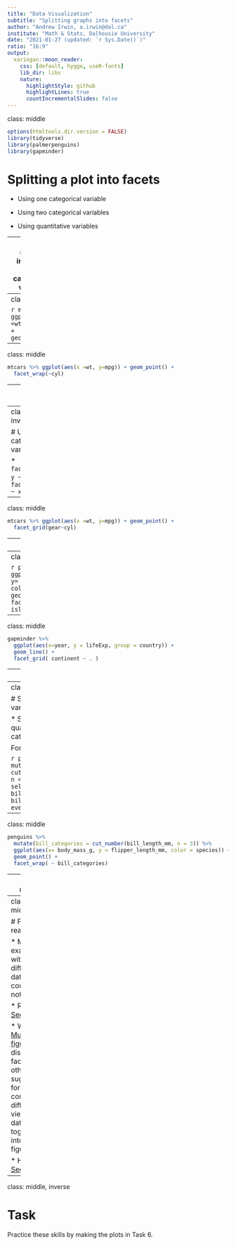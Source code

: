 ```yaml
---
title: "Data Visualization"
subtitle: "Splitting graphs into facets"
author: "Andrew Irwin, a.irwin@dal.ca"
institute: "Math & Stats, Dalhousie University"
date: "2021-01-27 (updated: `r Sys.Date()`)"
ratio: "16:9"
output:
  xaringan::moon_reader:
    css: [default, hygge, useR-fonts]
    lib_dir: libs
    nature:
      highlightStyle: github
      highlightLines: true
      countIncrementalSlides: false
---
```

class: middle

```r
options(htmltools.dir.version = FALSE)
library(tidyverse)
library(palmerpenguins)
library(gapminder)
```

# Splitting a plot into facets

* Using one categorical variable

* Using two categorical variables

* Using quantitative variables

---
class: middle, inverse
# One categorical variable

* `facet_wrap( ~ variable)`

---
class: middle

```r
mtcars %>% ggplot(aes(x =wt, y=mpg)) + geom_point()
```

---
class: middle

```r
mtcars %>% ggplot(aes(x =wt, y=mpg)) + geom_point() +
  facet_wrap(~cyl)
```

---
class: middle

```r
penguins %>%
  ggplot(aes(x=body_mass_g, y= flipper_length_mm, color = sex)) +
  geom_point() + 
  facet_wrap( ~ species)
```


---
class:middle, inverse

# Using two categorical variables

* `facet_grid( y ~ x)`
* `facet_wrap( ~ x + y)`
---
class: middle

```r
mtcars %>% ggplot(aes(x =wt, y=mpg)) + geom_point() +
  facet_grid(gear~cyl)
```

---
class: middle

```r
mtcars %>% ggplot(aes(x =wt, y=mpg)) + geom_point() +
  facet_grid(gear~cyl, 
             labeller = labeller(.cols = function(x) paste(x, " cylinders"),
                                 .rows = label_both))
```


---
class: middle

```r
penguins %>%
  ggplot(aes(x=body_mass_g, y= flipper_length_mm, color = sex)) +
  geom_point() + 
  facet_wrap(~ species + island)
```


---
class: middle

```r
gapminder %>%
  ggplot(aes(x=year, y = lifeExp, group = country)) + 
  geom_line() +
  facet_grid( continent ~ . )
```

---
class: middle

```r
gapminder %>%
  ggplot(aes(x=year, y = lifeExp)) + 
  geom_line(aes(group = country), color = "gray40", size=0.25) +
  geom_smooth(method = "lm", color = "blue", se=FALSE) + 
  facet_grid( continent ~ . )
```

---
class: middle, inverse

# Splitting on a quantitative variable

* Start by converting the quantitative variable into a cateogorical one

For example:

```r
penguins %>% 
  mutate(bill_categories = cut_number(bill_length_mm, n = 4)) %>%
  select(species, bill_length_mm, bill_categories, everything())
```

---
class: middle

```r
penguins %>% 
  mutate(bill_categories = cut_number(bill_length_mm, n = 3)) %>%
  ggplot(aes(x= body_mass_g, y = flipper_length_mm, color = species)) + 
  geom_point() + 
  facet_wrap( ~ bill_categories)
```

---
class: middle

# Summary

* `facet_wrap()`, `facet_grid()`

* You can set the number of rows and columns with `nrow = Y` or `ncol=X`

* You can label facets with both the variable and value using `labeller = labeller(.rows = label_both)`


---
class: middle

# Further reading

* More examples with different data in the course notes

* R4DS [Section 3.5](https://r4ds.had.co.nz/data-visualisation.html#facets)

* Wilke [Multi-panel figures](https://clauswilke.com/dataviz/multi-panel-figures.html) discussing facets and other suggestions for combining different views of data together into one figure

* Healy [Section 4.3](https://socviz.co/groupfacettx.html#facet-to-make-small-multiples)

---
class: middle, inverse

# Task

Practice these skills by making the plots in Task 6.

